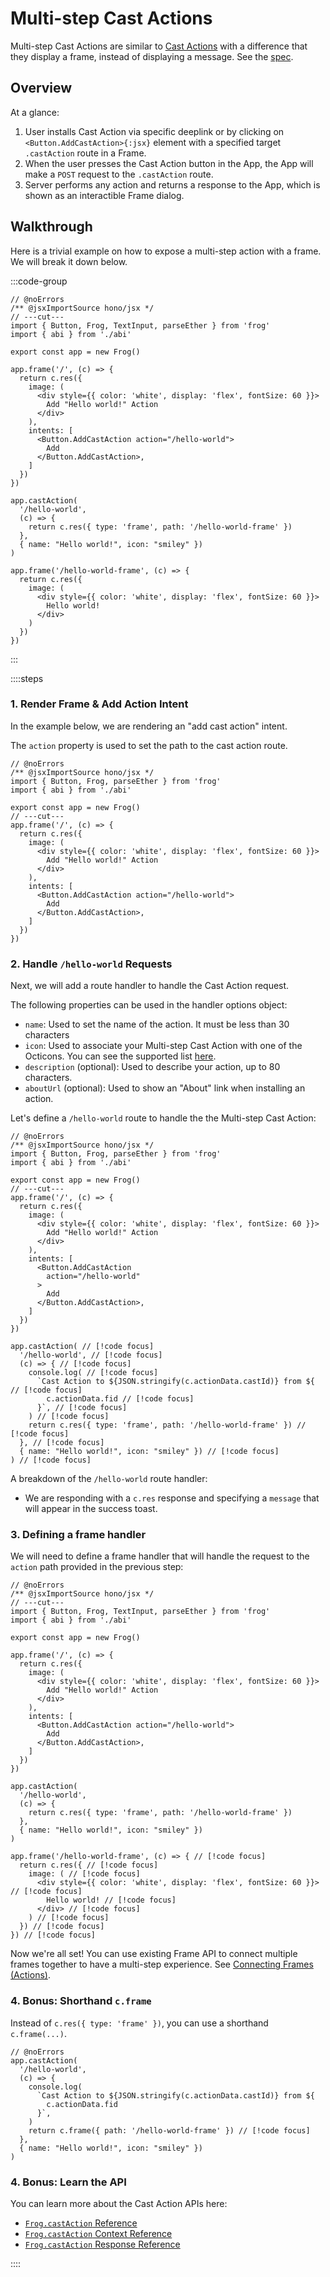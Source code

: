 # Multi-step Cast Actions

Multi-step Cast Actions are similar to [Cast Actions](/concepts/cast-actions) with a difference that they display a frame, instead of displaying a message. See the [spec](https://warpcast.notion.site/Frames-Multi-step-actions-f469054de8fb4ffc8b8e2649a41b6ad9).

## Overview

At a glance:

1. User installs Cast Action via specific deeplink or by clicking on `<Button.AddCastAction>{:jsx}` element with a specified target `.castAction` route in a Frame.
2. When the user presses the Cast Action button in the App, the App will make a `POST` request to the `.castAction` route.
3. Server performs any action and returns a response to the App, which is shown as an interactible Frame dialog.

## Walkthrough

Here is a trivial example on how to expose a multi-step action with a frame. We will break it down below.

:::code-group

```tsx twoslash [src/index.tsx]
// @noErrors
/** @jsxImportSource hono/jsx */
// ---cut---
import { Button, Frog, TextInput, parseEther } from 'frog'
import { abi } from './abi'

export const app = new Frog()

app.frame('/', (c) => {
  return c.res({
    image: (
      <div style={{ color: 'white', display: 'flex', fontSize: 60 }}>
        Add "Hello world!" Action
      </div>
    ),
    intents: [
      <Button.AddCastAction action="/hello-world">
        Add
      </Button.AddCastAction>,
    ]
  })
})

app.castAction(
  '/hello-world',
  (c) => {
    return c.res({ type: 'frame', path: '/hello-world-frame' })
  },
  { name: "Hello world!", icon: "smiley" })
)

app.frame('/hello-world-frame', (c) => {
  return c.res({
    image: (
      <div style={{ color: 'white', display: 'flex', fontSize: 60 }}>
        Hello world!
      </div>
    )
  })
})
```

:::

::::steps

### 1. Render Frame & Add Action Intent

In the example below, we are rendering an "add cast action" intent.

The `action` property is used to set the path to the cast action route.

```tsx twoslash [src/index.tsx]
// @noErrors
/** @jsxImportSource hono/jsx */
import { Button, Frog, parseEther } from 'frog'
import { abi } from './abi'

export const app = new Frog()
// ---cut---
app.frame('/', (c) => {
  return c.res({
    image: (
      <div style={{ color: 'white', display: 'flex', fontSize: 60 }}>
        Add "Hello world!" Action
      </div>
    ),
    intents: [
      <Button.AddCastAction action="/hello-world">
        Add
      </Button.AddCastAction>,
    ]
  })
})
```


### 2. Handle `/hello-world` Requests

Next, we will add a route handler to handle the Cast Action request.

The following properties can be used in the handler options object:
- `name`: Used to set the name of the action. It must be less than 30 characters
- `icon`: Used to associate your Multi-step Cast Action with one of the Octicons. You can see the supported list [here](https://warpcast.notion.site/Spec-Farcaster-Actions-84d5a85d479a43139ea883f6823d8caa).
- `description` (optional): Used to describe your action, up to 80 characters.
- `aboutUrl` (optional): Used to show an "About" link when installing an action.

Let's define a `/hello-world` route to handle the the Multi-step Cast Action:

```tsx twoslash [src/index.tsx]
// @noErrors
/** @jsxImportSource hono/jsx */
import { Button, Frog, parseEther } from 'frog'
import { abi } from './abi'

export const app = new Frog()
// ---cut---
app.frame('/', (c) => {
  return c.res({
    image: (
      <div style={{ color: 'white', display: 'flex', fontSize: 60 }}>
        Add "Hello world!" Action
      </div>
    ),
    intents: [
      <Button.AddCastAction
        action="/hello-world"
      >
        Add
      </Button.AddCastAction>,
    ]
  })
})

app.castAction( // [!code focus]
  '/hello-world', // [!code focus]
  (c) => { // [!code focus]
    console.log( // [!code focus]
      `Cast Action to ${JSON.stringify(c.actionData.castId)} from ${ // [!code focus]
        c.actionData.fid // [!code focus]
      }`, // [!code focus]
    ) // [!code focus]
    return c.res({ type: 'frame', path: '/hello-world-frame' }) // [!code focus]
  }, // [!code focus]
  { name: "Hello world!", icon: "smiley" }) // [!code focus]
) // [!code focus]
```

A breakdown of the `/hello-world` route handler:

- We are responding with a `c.res` response and specifying a `message` that will appear in the success toast.

### 3. Defining a frame handler

We will need to define a frame handler that will handle the request to the `action` path provided in the previous step:

```tsx twoslash [src/index.tsx]
// @noErrors
/** @jsxImportSource hono/jsx */
// ---cut---
import { Button, Frog, TextInput, parseEther } from 'frog'
import { abi } from './abi'

export const app = new Frog()

app.frame('/', (c) => {
  return c.res({
    image: (
      <div style={{ color: 'white', display: 'flex', fontSize: 60 }}>
        Add "Hello world!" Action
      </div>
    ),
    intents: [
      <Button.AddCastAction action="/hello-world">
        Add
      </Button.AddCastAction>,
    ]
  })
})

app.castAction(
  '/hello-world',
  (c) => {
    return c.res({ type: 'frame', path: '/hello-world-frame' })
  },
  { name: "Hello world!", icon: "smiley" })
)

app.frame('/hello-world-frame', (c) => { // [!code focus]
  return c.res({ // [!code focus]
    image: ( // [!code focus]
      <div style={{ color: 'white', display: 'flex', fontSize: 60 }}> // [!code focus]
        Hello world! // [!code focus]
      </div> // [!code focus]
    ) // [!code focus]
  }) // [!code focus]
}) // [!code focus]
```

Now we're all set! You can use existing Frame API to connect multiple frames together to have a multi-step experience. See [Connecting Frames (Actions)](/concepts/actions).

### 4. Bonus: Shorthand `c.frame`

Instead of `c.res({ type: 'frame' })`, you can use a shorthand `c.frame(...)`.

```tsx twoslash [src/index.tsx]
// @noErrors
app.castAction(
  '/hello-world',
  (c) => {
    console.log(
      `Cast Action to ${JSON.stringify(c.actionData.castId)} from ${
        c.actionData.fid
      }`,
    ) 
    return c.frame({ path: '/hello-world-frame' }) // [!code focus]
  }, 
  { name: "Hello world!", icon: "smiley" })
)
```

### 4. Bonus: Learn the API

You can learn more about the Cast Action APIs here:

- [`Frog.castAction` Reference](/reference/frog-cast-action)
- [`Frog.castAction` Context Reference](/reference/frog-cast-action-context)
- [`Frog.castAction` Response Reference](/reference/frog-cast-action-response)

::::
